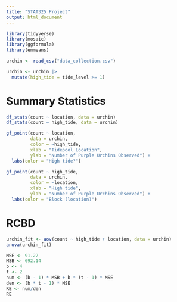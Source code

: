 ```yaml
---
title: "STAT325 Project"
output: html_document
---
```


```r
library(tidyverse)
library(mosaic) 
library(ggformula)
library(emmeans)

urchin <- read_csv("data_collection.csv") 

urchin <- urchin |> 
  mutate(high_tide = tide_level >= 1)
```

# Summary Statistics

```r
df_stats(count ~ location, data = urchin)
df_stats(count ~ high_tide, data = urchin)
```

```r
gf_point(count ~ location, 
         data = urchin, 
         color = ~high_tide,
         xlab = "Tidepool Location", 
         ylab = "Number of Purple Urchins Observed") + 
  labs(color = "High tide?")

gf_point(count ~ high_tide, 
         data = urchin, 
         color = ~location,
         xlab = "High tide", 
         ylab = "Number of Purple Urchins Observed") + 
  labs(color = "Block (location)")
```

# RCBD

```r
urchin_fit <- aov(count ~ high_tide + location, data = urchin) 
anova(urchin_fit)
```

```r
MSE <- 91.22
MSB <- 692.14
b <- 4
t <- 2
num <- (b - 1) * MSB + b * (t - 1) * MSE
den <- (b * t - 1) * MSE
RE <- num/den
RE
```

